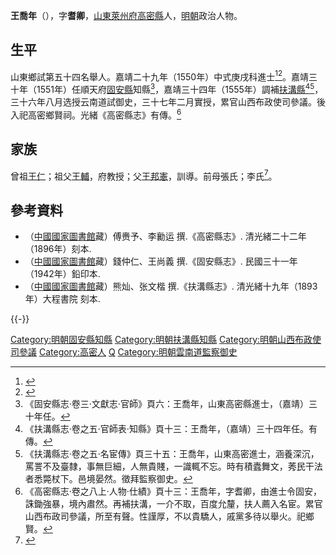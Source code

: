 {{明清人物信息框
| 姓名 = 王喬年
| 原名 =
| 圖片名稱= 
| 圖片大小 =
| 圖片說明 = 
| 最高職務 = 山西布政使司參議
| 國家 = 大明 
| 爵位 =
| 籍貫 = [[山東|山東]][[萊州府|萊州府]][[高密縣|高密縣]]民籍
| 族裔 = 
| 字號 = 字耆卿
| 諡號 =
| 出生日期 = 生年不詳
| 出生地點 = 
| 逝世日期 = 卒年不詳 
| 逝世地點 =
| 墓葬 =
| 配偶 = 
| 親屬 = 
| 出身 =
* 嘉靖二十九年庚戌科同進士出身
| 經歷 =
| 著作 =  
}}
'''王喬年'''（{{bd|？||？|catIdx=}}），字'''耆卿'''，[[山東|山東]][[萊州府|萊州府]][[高密縣|高密縣]]人，[[明朝|明朝]]政治人物。

== 生平 ==
山東鄉試第五十四名舉人。嘉靖二十九年（1550年）中式庚戌科進士<ref>{{Cite book|title=《皇明贡举考》卷五|author=[[张朝瑞|张朝瑞]]|publisher=《续修四库全书》史部第828册|year=|isbn=|location=|pages=}}</ref><ref>{{Cite book|title=贡举志五种 上|author=鲁小俊，江俊伟著|publisher=武汉大学出版社|year=2009|isbn=978-7-307-07043-1|location=武汉|pages=}}</ref>。嘉靖三十年（1551年）任順天府[[固安縣|固安縣]]知縣<ref>《固安縣志·卷三·文獻志·官師》頁六：王喬年，山東高密縣進士，（嘉靖）三十年任。</ref>，嘉靖三十四年（1555年）調補[[扶溝縣|扶溝縣]]<ref>《扶溝縣志·卷之五·官師表·知縣》頁十三：王喬年，（嘉靖）三十四年任。有傳。</ref><ref>《扶溝縣志·卷之五·名宦傳》頁三十五：王喬年，山東高密進士，涵養深沉，罵詈不及臺隸，事無巨細，人無貴賤，一識輒不忘。時有積蠹舞文，莠民干法者悉斃杖下。邑境晏然。徵拜監察御史。</ref>，三十六年八月选授云南道試御史，三十七年二月實授，累官山西布政使司參議。後入祀高密鄉賢祠。光緒《高密縣志》有傳。<ref>《高密縣志·卷之八上·人物·仕績》頁十三：王喬年，字耆卿，由進士令固安，誅鋤強暴，境內肅然。再補扶溝，一介不取，百度允釐，扶人薦入名宦。累官山西布政司參議，所至有聲。性謹厚，不以貴驕人，戚黨多待以舉火。祀鄉賢。</ref>

== 家族 ==
曾祖[[王仁|王仁]]；祖父[[王輔|王輔]]，府教授；父[[王邦憲|王邦憲]]，訓導。前母張氏；李氏<ref>{{Cite book|title=天一阁藏明代科举录选刊 登科录 点校本|author=龚延明主编|publisher=宁波出版社|year=2016|isbn=978-7-5526-2320-8|location=宁波|pages=|quote=《天一閣藏明代科舉錄選刊.登科錄》之《嘉靖二十九年庚戌科殿試登科錄》}}</ref>。

==參考資料==
{{reflist}}

*（[[中國國家圖書館|中國國家圖書館]]藏）傅赉予、李勷运 撰.《高密縣志》. 清光緒二十二年（1896年）刻本.
*（[[中國國家圖書館|中國國家圖書館]]藏）錢仲仁、王尚義 撰.《固安縣志》. 民國三十一年（1942年）鉛印本.
*（[[中國國家圖書館|中國國家圖書館]]藏）熊灿、张文楷 撰.《扶溝縣志》. 清光緒十九年（1893年）大程書院 刻本.

{{-}}
{{start box}}
{{s-off}}
{{succession box|[[蘇繼|蘇繼]]|[[皇甫渙|皇甫渙]]|[[順天府|順天府]][[固安縣知縣列表|固安縣知縣]]|<small>嘉靖三十年（1551年）上任</small>}}
{{succession box|[[錢仕|錢仕]]|[[謝莆|謝莆]]|[[河南承宣佈政使司|河南]][[開封府|開封府]][[扶溝縣|扶溝縣]][[知縣|知縣]]|<small>嘉靖三十四年（1555年）上任</small>}}
{{end box}}
{{嘉靖二十九年庚戌科殿試金榜}}

{{DEFAULTSORT:Wang王}}
[[Category:明朝固安縣知縣|Category:明朝固安縣知縣]]
[[Category:明朝扶溝縣知縣|Category:明朝扶溝縣知縣]]
[[Category:明朝山西布政使司參議|Category:明朝山西布政使司參議]]
[[Category:高密人|Category:高密人]]
[[Category:王姓|Q]]
[[Category:明朝雲南道監察御史|Category:明朝雲南道監察御史]]